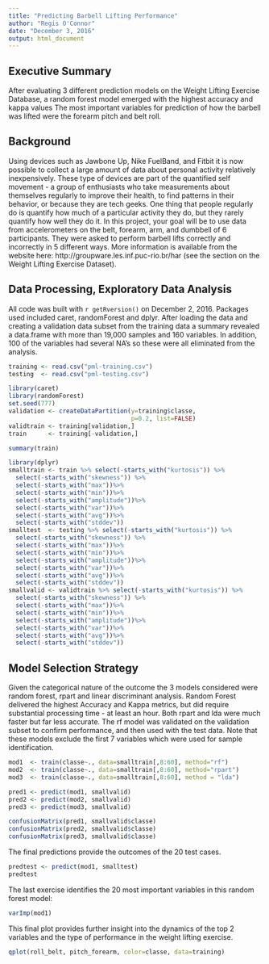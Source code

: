 ---
title: "Predicting Barbell Lifting Performance"
author: "Regis O'Connor"
date: "December 3, 2016"
output: html_document
---



## Executive Summary

After evaluating 3 different prediction models on the Weight Lifting Exercise Database, a random forest model emerged with the highest accuracy and
kappa values The most important variables for prediction of how the barbell was lifted were the forearm pitch and belt roll.

## Background
Using devices such as Jawbone Up, Nike FuelBand, and Fitbit it is now possible to collect a large amount of data about personal activity relatively
inexpensively. These type of devices are part of the quantified self movement - a group of enthusiasts who take measurements about themselves
regularly to improve their health, to find patterns in their behavior, or because they are tech geeks. One thing that people regularly do is
quantify how much of a particular activity they do, but they rarely quantify how well they do it. In this project, your goal will be to use data
from accelerometers on the belt, forearm, arm, and dumbbell of 6 participants. They were asked to perform barbell lifts correctly and incorrectly in
5 different ways. More information is available from the website here: http://groupware.les.inf.puc-rio.br/har (see the section on the Weight
Lifting Exercise Dataset). 


## Data Processing, Exploratory Data Analysis
All code was built with `r getRversion()` on December 2, 2016. Packages used included caret, randomForest and dplyr. After loading the data and creating a 
validation data subset from the training data a summary revealed a data.frame with more than 19,000 samples and 160 variables. In
addition, 100 of the variables had several NA's so these were all eliminated from the analysis.

```{r load_data_and_exploratory analysis}
training <- read.csv("pml-training.csv")
testing  <- read.csv("pml-testing.csv")

library(caret)
library(randomForest)
set.seed(777)
validation <- createDataPartition(y=training$classe, 
                                  p=0.2, list=FALSE)
validtrain <- training[validation,]
train      <- training[-validation,]
```
```{r summary, results="hide"}
summary(train)
```
```{r split}
library(dplyr)
smalltrain <- train %>% select(-starts_with("kurtosis")) %>%
  select(-starts_with("skewness")) %>%
  select(-starts_with("max"))%>%
  select(-starts_with("min"))%>%
  select(-starts_with("amplitude"))%>%
  select(-starts_with("var"))%>%
  select(-starts_with("avg"))%>%
  select(-starts_with("stddev"))
smalltest  <- testing %>% select(-starts_with("kurtosis")) %>%
  select(-starts_with("skewness")) %>%
  select(-starts_with("max"))%>%
  select(-starts_with("min"))%>%
  select(-starts_with("amplitude"))%>%
  select(-starts_with("var"))%>%
  select(-starts_with("avg"))%>%
  select(-starts_with("stddev"))
smallvalid <- validtrain %>% select(-starts_with("kurtosis")) %>%
  select(-starts_with("skewness")) %>%
  select(-starts_with("max"))%>%
  select(-starts_with("min"))%>%
  select(-starts_with("amplitude"))%>%
  select(-starts_with("var"))%>%
  select(-starts_with("avg"))%>%
  select(-starts_with("stddev"))
```


## Model Selection Strategy
Given the categorical nature of the outcome the 3 models considered were random forest, rpart and linear discriminant analysis. Random Forest delivered the highest Accuracy and Kappa metrics, but did require substantial processing time - at least an hour. Both rpart
and lda were much faster but far less accurate. The rf model was validated on the validation subset to confirm performance, and then used with the test data. Note that these models exclude the first 7 variables which were used for sample identification.

```{r models_cross_validation, cache=TRUE}
mod1  <- train(classe~., data=smalltrain[,8:60], method="rf")
mod2  <- train(classe~., data=smalltrain[,8:60], method="rpart")
mod3  <- train(classe~., data=smalltrain[,8:60], method = "lda")

pred1 <- predict(mod1, smallvalid)
pred2 <- predict(mod2, smallvalid)
pred3 <- predict(mod3, smallvalid)
```

```{r confusion_matrix}
confusionMatrix(pred1, smallvalid$classe)
confusionMatrix(pred2, smallvalid$classe)
confusionMatrix(pred3, smallvalid$classe)
```

The final predictions provide the outcomes of the 20 test cases.

```{r final_predictions}
predtest <- predict(mod1, smalltest)
predtest
```

The last exercise identifies the 20 most important variables in this random forest model:
```{r variable_importance, eval=TRUE}
varImp(mod1)
```

This final plot provides further insight into the dynamics of the top 2 variables and the type of performance in the weight lifting exercise.


```{r plot, echo=FALSE, eval=TRUE}
qplot(roll_belt, pitch_forearm, color=classe, data=training)
```

